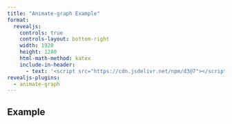 ```yaml
---
title: "Animate-graph Example"
format:
  revealjs: 
    controls: true
    controls-layout: bottom-right
    width: 1920
    height: 1280
    html-math-method: katex
    include-in-header: 
      - text: '<script src="https://cdn.jsdelivr.net/npm/d3@7"></script>'
revealjs-plugins:
  - animate-graph
---
```



## Example

:::{.animategraph style="height:70%;width:70%;" }


[]{ .addElement type='line' var-x='quantity' var-y='supply'  }
[]{ .addElement type='line' var-x='quantity' var-y='demand' id='demand' index=0 } 
[]{ .addElement type='point' var-x='2.5' var-y='2.5' id='equilibrium' index=1   lines="true" }
[]{ .addElement type='tick' var-x='2.5' label-x="$q^\\star$" var-y='2.5' label-y="$p^\\star$"  index=2 }
[]{ .addElement type='area' var-x='quantity' var-y0='supply' var-y1='demand' index=3 id='surplus'  }
[]{ .addElement type='text' var-x='1.25' var-y='2.5' text="Total Surplus" index=3   }
[]{ .move var-x='quantity' var-y='demand_right' id='demand' index=4  }
[]{ .move var-x='3' var-y='3' id='equilibrium' index=5  }
[]{ .addElement type='tick' var-x='3' label-x="$q^{\\star}_{new}$" var-y='3' label-y="$p^\\star_{new}$"  index=6 }
[]{ .move id='surplus' var-x='quantity' var-y0='supply' var-y1='demand_right' index=7  }
[]{ .setAttribute id='demand' color="red" index=8}
[]{ .setAttribute id='equilibrium' size="20" index=9}


:::





